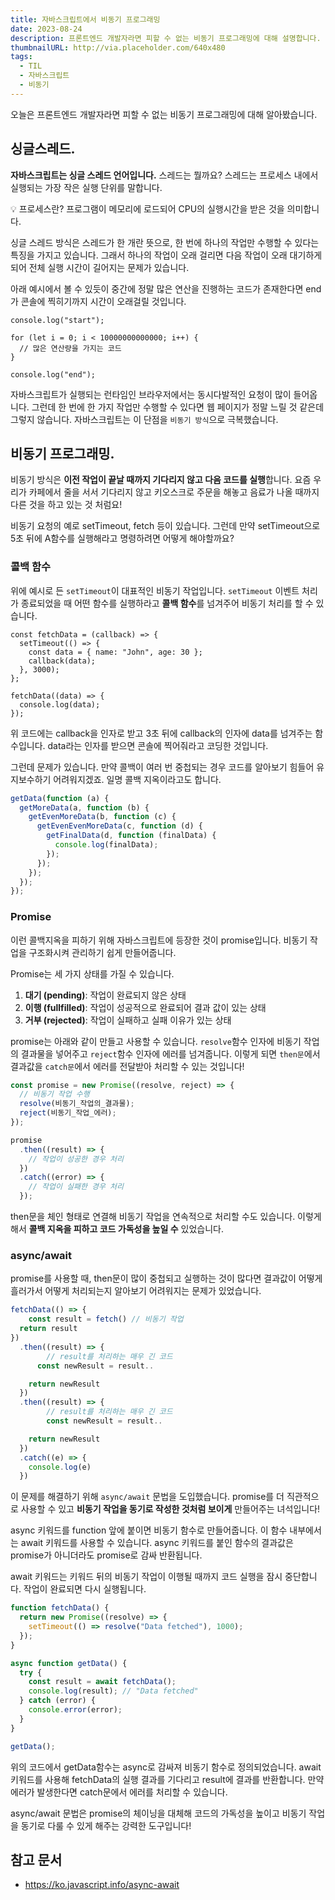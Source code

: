 ```yaml
---
title: 자바스크립트에서 비동기 프로그래밍
date: 2023-08-24
description: 프론트엔드 개발자라면 피할 수 없는 비동기 프로그래밍에 대해 설명합니다.
thumbnailURL: http://via.placeholder.com/640x480
tags:
  - TIL
  - 자바스크립트
  - 비동기
---
```


오늘은 프론트엔드 개발자라면 피할 수 없는 비동기 프로그래밍에 대해 알아봤습니다.

## 싱글스레드.

**자바스크립트는 싱글 스레드 언어입니다.** 스레드는 뭘까요? 스레드는 프로세스 내에서 실행되는 가장 작은 실행 단위를 말합니다.

<aside>
💡 프로세스란? 프로그램이 메모리에 로드되어 CPU의 실행시간을 받은 것을 의미합니다.

</aside>

싱글 스레드 방식은 스레드가 한 개란 뜻으로, 한 번에 하나의 작업만 수행할 수 있다는 특징을 가지고 있습니다. 그래서 하나의 작업이 오래 걸리면 다음 작업이 오래 대기하게 되어 전체 실행 시간이 길어지는 문제가 있습니다.

아래 예시에서 볼 수 있듯이 중간에 정말 많은 연산을 진행하는 코드가 존재한다면 end가 콘솔에 찍히기까지 시간이 오래걸릴 것입니다.

```tsx
console.log("start");

for (let i = 0; i < 10000000000000; i++) {
  // 많은 연산량을 가지는 코드
}

console.log("end");
```

자바스크립트가 실행되는 런타임인 브라우저에서는 동시다발적인 요청이 많이 들어옵니다. 그런데 한 번에 한 가지 작업만 수행할 수 있다면 웹 페이지가 정말 느릴 것 같은데 그렇지 않습니다. 자바스크립트는 이 단점을 `비동기 방식`으로 극복했습니다.

## 비동기 프로그래밍.

비동기 방식은 **이전 작업이 끝날 때까지 기다리지 않고 다음 코드를 실행**합니다. 요즘 우리가 카페에서 줄을 서서 기다리지 않고 키오스크로 주문을 해놓고 음료가 나올 때까지 다른 것을 하고 있는 것 처럼요!

비동기 요청의 예로 setTimeout, fetch 등이 있습니다. 그런데 만약 setTimeout으로 5초 뒤에 A함수를 실행해라고 명령하려면 어떻게 해야할까요?

### 콜백 함수

위에 예시로 든 `setTimeout`이 대표적인 비동기 작업입니다. `setTimeout` 이벤트 처리가 종료되었을 때 어떤 함수를 실행하라고 **콜백 함수**를 넘겨주어 비동기 처리를 할 수 있습니다.

```tsx
const fetchData = (callback) => {
  setTimeout(() => {
    const data = { name: "John", age: 30 };
    callback(data);
  }, 3000);
};

fetchData((data) => {
  console.log(data);
});
```

위 코드에는 callback을 인자로 받고 3초 뒤에 callback의 인자에 data를 넘겨주는 함수입니다. data라는 인자를 받으면 콘솔에 찍어줘라고 코딩한 것입니다.

그런데 문제가 있습니다. 만약 콜백이 여러 번 중첩되는 경우 코드를 알아보기 힘들어 유지보수하기 어려워지겠죠. 일명 콜백 지옥이라고도 합니다.

```jsx
getData(function (a) {
  getMoreData(a, function (b) {
    getEvenMoreData(b, function (c) {
      getEvenEvenMoreData(c, function (d) {
        getFinalData(d, function (finalData) {
          console.log(finalData);
        });
      });
    });
  });
});
```

### Promise

이런 콜백지옥을 피하기 위해 자바스크립트에 등장한 것이 promise입니다. 비동기 작업을 구조화시켜 관리하기 쉽게 만들어줍니다.

Promise는 세 가지 상태를 가질 수 있습니다.

1. **대기 (pending)**: 작업이 완료되지 않은 상태
2. **이행 (fullfilled)**: 작업이 성공적으로 완료되어 결과 값이 있는 상태
3. **거부 (rejected)**: 작업이 실패하고 실패 이유가 있는 상태

promise는 아래와 같이 만들고 사용할 수 있습니다. `resolve`함수 인자에 비동기 작업의 결과물을 넣어주고 `reject`함수 인자에 에러를 넘겨줍니다. 이렇게 되면 `then문`에서 결과값을 `catch문`에서 에러를 전달받아 처리할 수 있는 것입니다!

```jsx
const promise = new Promise((resolve, reject) => {
  // 비동기 작업 수행
  resolve(비동기_작업의_결과물);
  reject(비동기_작업_에러);
});

promise
  .then((result) => {
    // 작업이 성공한 경우 처리
  })
  .catch((error) => {
    // 작업이 실패한 경우 처리
  });
```

then문을 체인 형태로 연결해 비동기 작업을 연속적으로 처리할 수도 있습니다. 이렇게 해서 **콜백 지옥을 피하고 코드 가독성을 높일 수** 있었습니다.

### async/await

promise를 사용할 때, then문이 많이 중첩되고 실행하는 것이 많다면 결과값이 어떻게 흘러가서 어떻게 처리되는지 알아보기 어려워지는 문제가 있었습니다.

```jsx
fetchData(() => {
	const result = fetch() // 비동기 작업
  return result
})
  .then((result) => {
		// result를 처리하는 매우 긴 코드
	  const newResult = result..

    return newResult
  })
  .then((result) => {
		// result를 처리하는 매우 긴 코드
		const newResult = result..

    return newResult
  })
  .catch((e) => {
    console.log(e)
  })
```

이 문제를 해결하기 위해 `async/await` 문법을 도입했습니다. promise를 더 직관적으로 사용할 수 있고 **비동기 작업을 동기로 작성한 것처럼 보이게** 만들어주는 녀석입니다!

async 키워드를 function 앞에 붙이면 비동기 함수로 만들어줍니다. 이 함수 내부에서는 await 키워드를 사용할 수 있습니다. async 키워드를 붙인 함수의 결과값은 promise가 아니더라도 promise로 감싸 반환됩니다.

await 키워드는 키워드 뒤의 비동기 작업이 이행될 때까지 코드 실행을 잠시 중단합니다. 작업이 완료되면 다시 실행됩니다.

```jsx
function fetchData() {
  return new Promise((resolve) => {
    setTimeout(() => resolve("Data fetched"), 1000);
  });
}

async function getData() {
  try {
    const result = await fetchData();
    console.log(result); // "Data fetched"
  } catch (error) {
    console.error(error);
  }
}

getData();
```

위의 코드에서 getData함수는 async로 감싸져 비동기 함수로 정의되었습니다. await 키워드를 사용해 fetchData의 실행 결과를 기다리고 result에 결과를 반환합니다. 만약 에러가 발생한다면 catch문에서 에러를 처리할 수 있습니다.

async/await 문법은 promise의 체이닝을 대체해 코드의 가독성을 높이고 비동기 작업을 동기로 다룰 수 있게 해주는 강력한 도구입니다!

## 참고 문서

- https://ko.javascript.info/async-await
